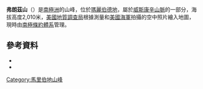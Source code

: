{{coord|85|46|S|131|46|W|source:GNIS|display=title}}

'''弗朗茲山'''（{{lang-en|Mount Frontz}}）是[[南極洲|南極洲]]的山峰，位於[[瑪麗伯德地|瑪麗伯德地]]，屬於[[威斯康辛山脈|威斯康辛山脈]]的一部分，海拔高度2,010米，[[美國地質調查局|美國地質調查局]]根據測量和[[美國海軍|美國海軍]]拍攝的空中照片繪入地圖，現時由[[南極條約體系|南極條約體系]]管理。

==參考資料==
*{{cite gnis | type = antarid | id = 5342| name = Frontz, Mount | accessdate = 2012-04-10}}
*{{usgs-gazetteer|id=5342|name=Frontz, Mount}}

{{DEFAULTSORT:Mount Frontz}}
[[Category:馬里伯地山峰|Category:馬里伯地山峰]]


{{MarieByrdLand-geo-stub}}